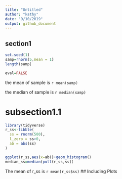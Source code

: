 ```yaml
---
title: "Untitled"
author: "kathy"
date: "9/10/2019"
output: github_document
---
```



## section1

```r
set.seed(1)
samp=rnorm(5,mean = 1)
length(samp)

eval=FALSE
```

the mean of sample is 
`r mean(samp)`

the median of sample is
`r median(samp)`

# subsection1.1

```r
library(tidyverse)
r_ss<-tibble(
  ss = rnorm(500),
  l_zero = ss>0,
  ab = abs(ss)
)

ggplot(r_ss,aes(x=ab))+geom_histogram()
median_ss=median(pull(r_ss,ss))


```

The mean of r_ss is
`r mean(r_ss$ss)`
## Including Plots

```r

```

